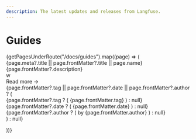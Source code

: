 ```yaml
---
description: The latest updates and releases from Langfuse.
---
```



# Guides

<div className="flex flex-col gap-5 mt-8">
  {getPagesUnderRoute("/docs/guides").map((page) => (
    <Link key={page.route} href={page.route} className="flex flex-col group p-3 rounded-lg border border-gray-600 hover:border-gray-500 hover:bg-gray-950">
        <div className="block font-semibold text-xl opacity-90 group-hover:opacity-100">
          {page.meta?.title || page.frontMatter?.title || page.name}
        </div>
        <div className="opacity-80 mt-2 group-hover:opacity-100">
          {page.frontMatter?.description}
        </div>w
        <div className="opacity-80 mt-2 group-hover:opacity-100">
            Read more →
        </div>
       {page.frontMatter?.tag || page.frontMatter?.date || page.frontMatter?.author ? (
            <div className="flex gap-2 flex-wrap mt-3 items-baseline">
            {page.frontMatter?.tag ? (
                <span className="opacity-80 text-xs py-1 px-2 ring-1 ring-gray-300 rounded-sm group-hover:opacity-100">
                {page.frontMatter.tag}
                </span>
            ) : null}
            {page.frontMatter?.date ? (
                <span className="opacity-60 text-sm group-hover:opacity-100">
                {page.frontMatter.date}
                </span>
            ) : null}
            {page.frontMatter?.author ? (
                <span className="opacity-60 text-sm group-hover:opacity-100">
                by {page.frontMatter.author}
                </span>
          ) : null}
        </div>) : null}
    </Link>

))}

</div>
